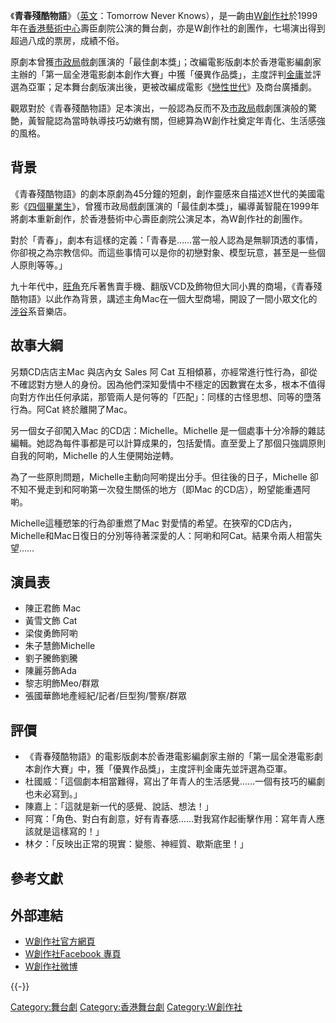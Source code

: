 {{Otheruses|青春残酷物语|other=同名或類似名的其它條目描述}}
{{Infobox
|name         = Infobox/doc
|bodystyle    = 
|title        = 青春殘酷物語<br> Tomorrow Never Knows
|titlestyle   = 
|image        = 
|imagestyle   = 
|caption      = 
|captionstyle = 
|headerstyle  = background:#ccf;
|labelstyle   = background:#ddf;
|datastyle    = 
|header1=
|label1=表演形式
|data1=舞台劇
|header2=
|label2=演出資料
|data2=1999年4月22日至26日香港藝術中心壽臣劇院
|header3=
|label3=場次
|data3=7 場
|header4=
|label4=語言
|data4=中文（粵語）
|header5=
|label5=主辦
|data5=W創作社
|header6=
|label6=聯合主辦
|data6=香港藝術中心，中英劇團
|header7=
|label7=編劇、導演
|data7=黃智龍
|header8=
|label8=副導演
|data8=楊順江
|header9=
|label9=演員
|data9=陳正君、黃雪文、劉子騰、梁俊勇、朱子慧、陳麗芬、黎志明、張國華、鄧煒健、楊穎儀、易銀玲、張子賢、余心慈、廖詠詩、楊秉基
|header10=
|label10=佈景設計
|data10=羅佩貞
|header11=
|label11=燈光設計
|data11=馮國基
|header12=
|label12=音響設計
|data12=黃智龍
|header13=
|label13=舞台監督
|data13=莫國庭
|header14=
|label14=執行舞台監督
|data14=嚴家滔
|header15=
|label15=監製
|data15=楊順江、黃智龍
|header16=
|label16=宣傳統籌
|data16=錢志雄
|header17=
|label17=宣傳主任
|data17=張子賢
|header18=
|label18=行政主任
|data18=楊穎儀
|header19=
|label19=宣傳版面設計
|data19=Kent Fok
|header20=
|label20=海報單張攝影
|data20=梁幹持、李家榮 (部份劇照)
|belowstyle = background:#ddf;
|below = 
}}
《'''青春殘酷物語'''》（[[英文|英文]]：Tomorrow Never Knows），是一齣由[[W創作社|W創作社]]於1999年在[[香港藝術中心|香港藝術中心]]壽臣劇院公演的舞台劇，亦是W創作社的創團作，七場演出得到超過八成的票房，成績不俗。

原劇本曾獲[[市政局|市政局]]戲劇匯演的「最佳劇本獎」；改編電影版劇本於香港電影編劇家主辦的「第一屆全港電影劇本創作大賽」中獲「優異作品獎」，主度評判[[金庸|金庸]]並評選為亞軍；足本舞台劇版演出後，更被改編成電影《[[戀性世代|戀性世代]]》及商台廣播劇。

觀眾對於《青春殘酷物語》足本演出，一般認為反而不及[[市政局|市政局]]戲劇匯演般的驚艶，黃智龍認為當時執導技巧幼嫩有關，但總算為W創作社奠定年青化、生活感強的風格。

==背景==
《青春殘酷物語》的劇本原劇為45分鐘的短劇，創作靈感來自描述X世代的美國電影《[[四個畢業生|四個畢業生]]》，曾獲市政局戲劇匯演的「最佳劇本獎」，編導黃智龍在1999年將劇本重新創作，於香港藝術中心壽臣劇院公演足本，為W創作社的創團作。

對於「青春」，劇本有這樣的定義：「青春是……當一般人認為是無聊頂透的事情，你卻視之為宗教信仰。而這些事情可以是你的初戀對象、模型玩意，甚至是一些個人原則等等。」

九十年代中，[[旺角|旺角]]充斥著售賣手機、翻版VCD及飾物但大同小異的商場，《青春殘酷物語》以此作為背景，講述主角Mac在一個大型商場，開設了一間小眾文化的[[涉谷|涉谷]]系音樂店。

==故事大綱==
另類CD店店主Mac 與店內女 Sales 阿 Cat 互相傾慕，亦經常進行性行為，卻從不確認對方戀人的身份。因為他們深知愛情中不穩定的因數實在太多，根本不值得向對方作出任何承諾，那管兩人是何等的「匹配」：同樣的古怪思想、同等的墮落行為。阿Cat 終於離開了Mac。

另一個女子卻闖入Mac 的CD店：Michelle。Michelle 是一個處事十分冷靜的雜誌編輯。她認為每件事都是可以計算成果的，包括愛情。直至愛上了那個只強調原則自我的阿喲，Michelle 的人生便開始逆轉。

為了一些原則問題，Michelle主動向阿喲提出分手。但往後的日子，Michelle 卻不知不覺走到和阿喲第一次發生關係的地方（即Mac 的CD店），盼望能重遇阿喲。

Michelle這種愬笨的行為卻重燃了Mac 對愛情的希望。在狹窄的CD店內，Michelle和Mac日復日的分別等待著深愛的人：阿喲和阿Cat。結果令兩人相當失望……

==演員表==
*陳正君飾 Mac 
*黃雪文飾 Cat 
*梁俊勇飾阿喲
*朱子慧飾Michelle 
*劉子騰飾劉騰
*陳麗芬飾Ada 
*黎志明飾Meo/群眾
*張國華飾地產經紀/記者/巨型狗/警察/群眾

==評價==
*《青春殘酷物語》的電影版劇本於香港電影編劇家主辦的「第一屆全港電影劇本創作大賽」中，獲「優異作品獎」，主度評判金庸先並評選為亞軍。
*杜國威：「這個劇本相當難得，寫出了年青人的生活感覺……一個有技巧的編劇也未必寫到。」
*陳嘉上：「這就是新一代的感覺、說話、想法！」
*阿寬：「角色、對白有創意，好有青春感……對我寫作起衝擊作用：寫年青人應該就是這樣寫的！」
*林夕：「反映出正常的現實：變態、神經質、歇斯底里！」

==參考文獻==
{{Reflist|2}}

==外部連結==
*[http://www.wtheatre.org.hk W創作社官方網頁] {{Wayback|url=http://www.wtheatre.org.hk/ |date=20060402233946 }}
*[https://www.facebook.com/WTheatre W創作社Facebook 專頁] {{Wayback|url=https://www.facebook.com/WTheatre |date=20190123162853 }}
*[http://weibo.com/WTheatre W創作社微博] {{Wayback|url=http://weibo.com/WTheatre |date=20140225161800 }}

{{-}}
{{W創作社}}

[[Category:舞台劇|Category:舞台劇]]
[[Category:香港舞台劇|Category:香港舞台劇]]
[[Category:W創作社|Category:W創作社]]